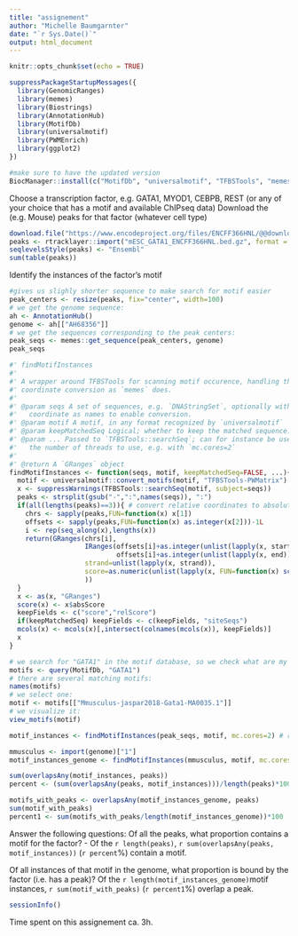 ---
title: "assignement"
author: "Michelle Baumgarnter"
date: "`r Sys.Date()`"
output: html_document
---

```{r setup, include=FALSE}
knitr::opts_chunk$set(echo = TRUE)
```

```{r}
suppressPackageStartupMessages({
  library(GenomicRanges)
  library(memes)
  library(Biostrings)
  library(AnnotationHub)
  library(MotifDb)
  library(universalmotif)
  library(PWMEnrich)
  library(ggplot2)
})
```
```{r}
#make sure to have the updated version
BiocManager::install(c("MotifDb", "universalmotif", "TFBSTools", "memes", "PWMEnrich"))
```

Choose a transcription factor, e.g. GATA1, MYOD1, CEBPB, REST (or any of your choice that has a motif and available ChIPseq data)
Download the (e.g. Mouse) peaks for that factor (whatever cell type)
```{r}
download.file("https://www.encodeproject.org/files/ENCFF366HNL/@@download/ENCFF366HNL.bed.gz", "mESC_GATA1_ENCFF366HNL.bed.gz")
peaks <- rtracklayer::import("mESC_GATA1_ENCFF366HNL.bed.gz", format = "NarrowPeak")
seqlevelsStyle(peaks) <- "Ensembl"
sum(table(peaks))
```

Identify the instances of the factor’s motif
```{r}
#gives us slighly shorter sequence to make search for motif easier
peak_centers <- resize(peaks, fix="center", width=100)
# we get the genome sequence:
ah <- AnnotationHub()
genome <- ah[["AH68356"]]
# we get the sequences corresponding to the peak centers:
peak_seqs <- memes::get_sequence(peak_centers, genome)
peak_seqs
```

```{r}
#' findMotifInstances
#'
#' A wrapper around TFBSTools for scanning motif occurence, handling the 
#' coordinate conversion as `memes` does.
#' 
#' @param seqs A set of sequences, e.g. `DNAStringSet`, optionally with 
#'   coordinate as names to enable conversion.
#' @param motif A motif, in any format recognized by `universalmotif`
#' @param keepMatchedSeq Logical; whether to keep the matched sequence.
#' @param ... Passed to `TFBSTools::searchSeq`; can for instance be used to set
#'   the number of threads to use, e.g. with `mc.cores=2`
#'
#' @return A `GRanges` object
findMotifInstances <- function(seqs, motif, keepMatchedSeq=FALSE, ...){
  motif <- universalmotif::convert_motifs(motif, "TFBSTools-PWMatrix")
  x <- suppressWarnings(TFBSTools::searchSeq(motif, subject=seqs))
  peaks <- strsplit(gsub("-",":",names(seqs)), ":")
  if(all(lengths(peaks)==3)){ # convert relative coordinates to absolute
    chrs <- sapply(peaks,FUN=function(x) x[1])
    offsets <- sapply(peaks,FUN=function(x) as.integer(x[2]))-1L
    i <- rep(seq_along(x),lengths(x))
    return(GRanges(chrs[i], 
                   IRanges(offsets[i]+as.integer(unlist(lapply(x, start))),
                           offsets[i]+as.integer(unlist(lapply(x, end)))),
                   strand=unlist(lapply(x, strand)),
                   score=as.numeric(unlist(lapply(x, FUN=function(x) score(x))))
                   ))
  }
  x <- as(x, "GRanges")
  score(x) <- x$absScore
  keepFields <- c("score","relScore")
  if(keepMatchedSeq) keepFields <- c(keepFields, "siteSeqs")
  mcols(x) <- mcols(x)[,intersect(colnames(mcols(x)), keepFields)]
  x
}
```
```{r}
# we search for "GATA1" in the motif database, so we check what are my available motifs and then I can choose one, if Jaspar has one I choose this one because it has high quality if not this available I will choose HOCOMOCO, quality can be seen on Letter, number at end
motifs <- query(MotifDb, "GATA1")
# there are several matching motifs:
names(motifs)
# we select one:
motif <- motifs[["Mmusculus-jaspar2018-Gata1-MA0035.1"]]
# we visualize it:
view_motifs(motif)
```
```{r}
motif_instances <- findMotifInstances(peak_seqs, motif, mc.cores=2) # running with 2 threads
```
```{r}
mmusculus <- import(genome)["1"]
motif_instances_genome <- findMotifInstances(mmusculus, motif, mc.cores=2)
```

```{r}
sum(overlapsAny(motif_instances, peaks))
percent <- (sum(overlapsAny(peaks, motif_instances)))/length(peaks)*100
```
```{r}
motifs_with_peaks <- overlapsAny(motif_instances_genome, peaks)
sum(motif_with_peaks)
percent1 <- sum(motifs_with_peaks/length(motif_instances_genome))*100
```

Answer the following questions:
Of all the peaks, what proportion contains a motif for the factor? 
- Of the `r length(peaks)`, `r sum(overlapsAny(peaks, motif_instances))` (`r percent`%) contain a motif. 

Of all instances of that motif in the genome, what proportion is bound by the factor (i.e. has a peak)? 
Of the `r length(motif_instances_genome)`motif instances, `r sum(motif_with_peaks)` (`r percent1`%) overlap a peak. 

```{r}
sessionInfo()
```

Time spent on this assignement ca. 3h.